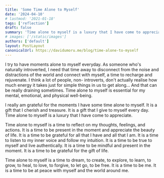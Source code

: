 ```yaml
---
title: 'Some Time Alone to Myself'
date: '2024-04-10'
# lastmod: '2021-01-18'
tags: ['reflection']
draft: false
summary: 'Time alone to myself is a luxury that I have come to appreciate.'
# images: ['/static/images']
authors: ['default']
layout: PostLayout
canonicalUrl: https://davidumoru.me/blog/time-alone-to-myself
---
```



I try to have moments alone to myself everyday. As someone who's naturally introverted, I need that time away to disconnect from the noise and distractions of the world and connect with myself, a time to recharge and rejuvenate.
I think a lot of people, non- introverts, don't actually realise how much energy it takes just for simple things in us to get along...
And that can be really draining sometimes.
Time alone to myself is essential for my mental, emotional, and physical well-being.

I really am grateful for the moments I have some time alone to myself. It is a gift that I cherish and treasure. It is a gift that I give to myself every day. 
Time alone to myself is a luxury that I have come to appreciate.

Time alone to myself is a time to reflect on my thoughts, feelings, and actions. It is a time to be present in the moment and appreciate the beauty of life.
It is a time to be grateful for all that I have and all that I am.
It is a time to listen to my inner voice and follow my intuition. It is a time to be true to myself and live authentically. It is a time to be mindful and present in the moment. It is a time to be grateful for the gift of life. 

Time alone to myself is a time to dream, to create, to explore, to learn, to grow, to heal, to love, to forgive, to let go, to be free. It is a time to be me. 
It is a time to be at peace with myself and the world around me.